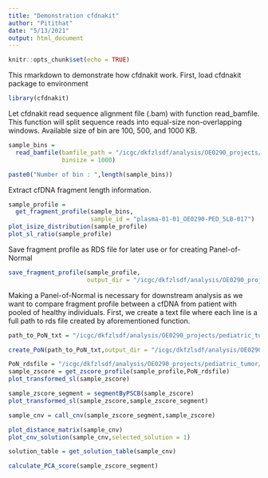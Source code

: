 ```yaml
---
title: "Demonstration cfdnakit"
author: "Pitithat"
date: "5/13/2021"
output: html_document
---
```


```r
knitr::opts_chunk$set(echo = TRUE)

```

This rmarkdown to demonstrate how cfdnakit work.
First, load cfdnakit package to environment

```r
library(cfdnakit)
```

Let cfdnakit read sequence alignment file (.bam) with function read_bamfile. This function will split sequence reads into equal-size non-overlapping windows. Available size of bin are 100, 500, and 1000 KB. 

```r

sample_bins = 
  read_bamfile(bamfile_path = "/icgc/dkfzlsdf/analysis/OE0290_projects/pediatric_tumor/whole_genome_sequencing/results_per_pid/OE0290-PED_5LB-017/alignment_umi/plasma-01-01_OE0290-PED_5LB-017_merged.mdup_groupbyUMI_callConsensus_realigned.bam",
               binsize = 1000)

paste0("Number of bin : ",length(sample_bins))

```

Extract cfDNA fragment length information. 

```r
sample_profile = 
  get_fragment_profile(sample_bins,
                       sample_id = "plasma-01-01_OE0290-PED_5LB-017")
plot_isize_distribution(sample_profile)
plot_sl_ratio(sample_profile)
```

Save fragment profile as RDS file for later use or for creating Panel-of-Normal

```r
save_fragment_profile(sample_profile,
                      output_dir = "/icgc/dkfzlsdf/analysis/OE0290_projects/pediatric_tumor/whole_genome_sequencing/results_per_pid/OE0290-PED_5LB-017/cfdnakit/plasma-01-01_OE0290-PED_5LB-017/")

```

Making a Panel-of-Normal is necessary for downstream analysis as we want to compare fragment profile between a cfDNA from patient with pooled of healthy individuals. First, we create a text file where each line is a full path to rds file created by aforementioned function. 

```r
path_to_PoN_txt = "/icgc/dkfzlsdf/analysis/OE0290_projects/pediatric_tumor/whole_genome_sequencing/processing_scripts/cfdnakit_script/reference_healthy.listfile"

create_PoN(path_to_PoN_txt,output_dir = "/icgc/dkfzlsdf/analysis/OE0290_projects/pediatric_tumor/whole_genome_sequencing/processing_scripts/cfdnakit_script/")


```

```r
PoN_rdsfile = "/icgc/dkfzlsdf/analysis/OE0290_projects/pediatric_tumor/whole_genome_sequencing/processing_scripts/cfdnakit_script/PoN_fragment_profiles.rds"
sample_zscore = get_zscore_profile(sample_profile,PoN_rdsfile)
plot_transformed_sl(sample_zscore)

sample_zscore_segment = segmentByPSCB(sample_zscore)
plot_transformed_sl(sample_zscore,sample_zscore_segment)
```


```r

sample_cnv = call_cnv(sample_zscore_segment,sample_zscore)

plot_distance_matrix(sample_cnv)
plot_cnv_solution(sample_cnv,selected_solution = 1)

solution_table = get_solution_table(sample_cnv)


```

```r
calculate_PCA_score(sample_zscore_segment)
```

